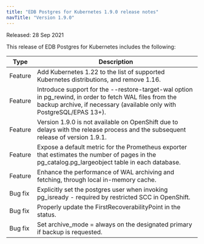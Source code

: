 ```yaml
---
title: "EDB Postgres for Kubernetes 1.9.0 release notes"
navTitle: "Version 1.9.0"
---
```


Released: 28 Sep 2021

This release of EDB Postgres for Kubernetes includes the following:

| Type           | Description                                                                                                                        |
| -------------- | ---------------------------------------------------------------------------------------------------------------------------------- |
| Feature | Add Kubernetes 1.22 to the list of supported Kubernetes distributions, and remove 1.16. |
| Feature | Introduce support for the --restore-target-wal option in pg_rewind, in order to fetch WAL files from the backup archive, if necessary (available only with PostgreSQL/EPAS 13+). |
| Feature | Version 1.9.0 is not available on OpenShift due to delays with the release process and the subsequent release of version 1.9.1. |
| Feature | Expose a default metric for the Prometheus exporter that estimates the number of pages in the pg_catalog.pg_largeobject table in each database. |
| Feature | Enhance the performance of WAL archiving and fetching, through local in-memory cache. |
| Bug fix | Explicitly set the postgres user when invoking pg_isready - required by restricted SCC in OpenShift. |
| Bug fix | Properly update the FirstRecoverabilityPoint in the status. |
| Bug fix | Set archive_mode = always on the designated primary if backup is requested. |





